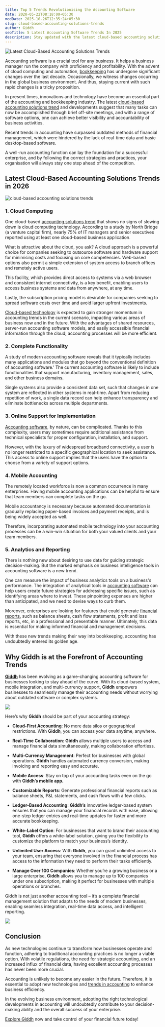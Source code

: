 ```yaml
---
title: Top 5 Trends Revolutionising the Accounting Software
date: 2020-05-22T08:18:00+05:30
modDate: 2025-10-26T12:35:24+05:30
slug: cloud-based-accounting-solutions-trends
author: Giddh
seoTitle: 5 Latest Accounting Software Trends In 2025
description: Stay updated with the latest cloud-based accounting solutions trends. Click to read the blog and future-proof your business!
---
```


![Latest Cloud-Based Accounting Solutions Trends](/img/blog/cloud-based-accounting-solutions-trends/latest-cloud-based-accounting-solutions-trends.jpg)

Accounting software is a crucial tool for any business. It helps a business manager run the company with proficiency and profitability. With the advent of cloud computing and automation, [bookkeeping](https://giddh.com/blog/accounting-can-be-beautiful) has undergone significant changes over the last decade. Occasionally, we witness changes occurring in the global business environment. And thus, staying current with such rapid changes is a tricky proposition.

In present times, innovations and technology have become an essential part of the accounting and bookkeeping industry. The latest [cloud-based accounting solutions trend](https://giddh.com/in) and developments suggest that many tasks can now be accomplished through brief off-site meetings, and with a range of software options, one can achieve better visibility and accountability of business activities.

Recent trends in accounting have surpassed outdated methods of financial management, which were hindered by the lack of real-time data and basic desktop-based software.

A well-run accounting function can lay the foundation for a successful enterprise, and by following the correct strategies and practices, your organisation will always stay one step ahead of the competition.

## Latest Cloud-Based Accounting Solutions Trends in 2026

![cloud-based accounting solutions trends](/img/blog/cloud-based-accounting-solutions-trends/cloud-based-accounting-solutions-trends.jpg)

### 1\. Cloud Computing

One cloud-based [accounting solutions trend](https://giddh.com/blog/how-to-use-accounting-software-for-business) that shows no signs of slowing down is cloud computing technology. According to a study by North Bridge (a venture capital firm), nearly 75% of IT managers and senior executives reported using at least one cloud-based business application.

What is attractive about the cloud, you ask? A cloud approach is a powerful choice for companies seeking to outsource software and hardware support for minimising costs and focusing on core competencies. Web-based options also permit a simple extension of system access to branch offices and remotely active users.

This facility, which provides direct access to systems via a web browser and consistent internet connectivity, is a key benefit, enabling users to access business systems and data from anywhere, at any time.

Lastly, the subscription pricing model is desirable for companies seeking to spread software costs over time and avoid larger upfront investments.

[Cloud-based technology](https://giddh.com/cloud-accounting-software) is expected to gain stronger momentum in accounting trends in the current scenario, impacting various areas of business now and in the future. With the advantages of shared resources, server-run accounting software models, and easily accessible financial information through the cloud, accounting processes will be more efficient.

### 2\. Complete Functionality

A study of modern accounting software reveals that it typically includes many applications and modules that go beyond the conventional definition of accounting software.’ The current accounting software is likely to include functionalities that support manufacturing, inventory management, sales, and other business domains.

Single systems also provide a consistent data set, such that changes in one system are reflected in other systems in real-time. Apart from reducing repetition of work, a single data record can help enhance transparency and eliminate bottlenecks across multiple departments.

### 3\. Online Support for Implementation

[Accounting software](https://giddh.com/blog/how-to-use-accounting-software-for-business), by nature, can be complicated. Thanks to this complexity, users may sometimes require additional assistance from technical specialists for proper configuration, installation, and support.

However, with the luxury of widespread broadband connectivity, a user is no longer restricted to a specific geographical location to seek assistance. This access to online support implies that the users have the option to choose from a variety of support options.

### 4\. Mobile Accounting

The remotely located workforce is now a common occurrence in many enterprises. Having mobile accounting applications can be helpful to ensure that team members can complete tasks on the go.

Mobile accountancy is necessary because automated documentation is gradually replacing paper-based invoices and payment receipts, and is being widely accepted as well.

Therefore, incorporating automated mobile technology into your accounting processes can be a win-win situation for both your valued clients and your team members.

### 5\. Analytics and Reporting

There is nothing new about desiring to use data for guiding strategic decision-making. But the marked emphasis on business intelligence tools in accounting software is a new trend.

One can measure the impact of business analytics tools on a business's performance. The integration of analytical tools in [accounting software](https://giddh.com/) can help users create future strategies for addressing specific issues, such as identifying areas where to invest. These pinpointing expenses are higher than anticipated, and we need to devise ways to curb them.

Moreover, enterprises are looking for features that could generate [financial reports](https://giddh.com/financial-reporting), such as balance sheets, cash flow statements, profit and loss reports, etc, in a professional and presentable manner. Ultimately, this data is essential for making informed financial and management decisions.

With these new trends making their way into bookkeeping, accounting has undoubtedly entered its golden age.

## Why Giddh is at the Forefront of Accounting Trends

[**Giddh**](https://giddh.com/in) has been evolving as a game-changing accounting software for businesses looking to stay ahead of the curve. With its cloud-based system, mobile integration, and multi-currency support, **Giddh** empowers businesses to seamlessly manage their accounting needs without worrying about outdated software or complex systems.

[![](/img/blog/cloud-based-accounting-solutions-trends/giddh-home-page-ind.png)](https://giddh.com/in)

Here’s why **Giddh** should be part of your accounting strategy:

- **Cloud-First Accounting**: No more data silos or geographical restrictions. With **Giddh**, you can access your data anytime, anywhere.

- **Real-Time Collaboration**: **Giddh** allows multiple users to access and manage financial data simultaneously, making collaboration effortless.

- **Multi-Currency Management**: Perfect for businesses with global operations. **Giddh** handles automated currency conversion, making invoicing and reporting easy and accurate.

- **Mobile Access**: Stay on top of your accounting tasks even on the go with **Giddh’s mobile app**.

- **Customizable Reports**: Generate professional financial reports such as balance sheets, P\&L statements, and cash flows with a few clicks.

- **Ledger-Based Accounting**: **Giddh’s** innovative ledger-based system ensures that you can manage your financial records with ease, allowing one-step ledger entries and real-time updates for faster and more accurate bookkeeping.

- **White-Label Option**: For businesses that want to brand their accounting tool, **Giddh** offers a white-label solution, giving you the flexibility to customize the platform to match your business’s identity.

- **Unlimited User Access**: With **Giddh**, you can grant unlimited access to your team, ensuring that everyone involved in the financial process has access to the information they need to perform their tasks efficiently.

- **Manage Over 100 Companies**: Whether you’re a growing business or a large enterprise, **Giddh** allows you to manage up to 100 companies under one subscription, making it perfect for businesses with multiple operations or branches.

Giddh is not just another accounting tool – it’s a complete financial management solution that adapts to the needs of modern businesses, enabling seamless integration, real-time data access, and intelligent reporting.

[![](/img/blog/cloud-based-accounting-solutions-trends/cta.jpg)](https://giddh.com/signup)

## **Conclusion**

As new technologies continue to transform how businesses operate and function, adhering to traditional accounting practices is no longer a viable option. With volatile regulations, the need for strategic accounting, and an increased influx of financial data, having excellent accounting processes has never been more crucial.

Accounting is unlikely to become any easier in the future. Therefore, it is essential to adopt new technologies and [trends in accounting](https://giddh.com/blog/emerging-trends-in-accounting) to enhance business efficiency.

In the evolving business environment, adopting the right technological developments in accounting will undoubtedly contribute to your decision-making ability and the overall success of your enterprise.

[Explore Giddh](https://giddh.com/in) now and take control of your financial future today\!
